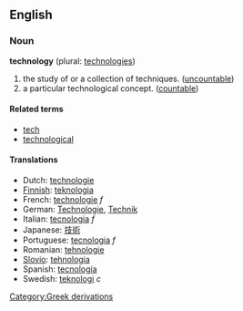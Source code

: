 ==English==
===Noun===
'''technology''' (plural: [[technologies]])

# the study of or a collection of techniques. ([[uncountable]])
# a particular technological concept. ([[countable]])

====Related terms====
*[[tech]]
*[[technological]]

====Translations====
*Dutch: [[technologie]]
*[[Finnish]]: [[teknologia]]
*French: [[technologie]] ''f''
*German: [[Technologie]], [[Technik]]
*Italian: [[tecnologia]] ''f''
*Japanese: [[技術]]
*Portuguese: [[tecnologia]] ''f''
*Romanian: [[tehnologie]]
*[[Slovio]]: [[tehnologia]]
*Spanish: [[tecnología]]
*Swedish: [[teknologi]] ''c''
[[Category:Greek derivations]]
